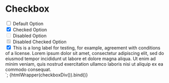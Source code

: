 
<Meta title="Form/Checkbox" />

# Checkbox

<div class="checkbox-container" style="display:flex;flex-direction:column;">
  <label class="checkbox">
    <input type="checkbox">
    <span class="checkbox-label">Default Option</span>
  </label>
  <label class="checkbox">
    <input type="checkbox" checked>
    <span class="checkbox-label">Checked Option</span>
  </label>
  <label class="checkbox">
    <input type="checkbox" disabled>
    <span class="checkbox-label">Disabled Option</span>
  </label>
  <label class="checkbox"><input type="checkbox" checked disabled>
    <span class="checkbox-label">Disabled Checked Option</span>
  </label>
  <label class="checkbox">
    <input type="checkbox" checked>
    <span class="checkbox-label">This is a long label for testing, for example,
    agreement with conditions of a license. Lorem ipsum dolor sit amet, consectetur
    adipiscing elit, sed do eiusmod tempor incididunt ut labore et dolore magna aliqua.
    Ut enim ad minim veniam, quis nostrud exercitation ullamco laboris nisi ut aliquip
    ex ea commodo consequat. </span>
  </label>
</div>`;

<Canvas mdxSource={checkboxDiv()}>
  <Story
    name="Default"
    height="200px"
    parameters={{
      design: figmaConfig("603%3A3"),
    }}
  >
    {htmlWrapper(checkboxDiv()).bind()}
  </Story>
</Canvas>
